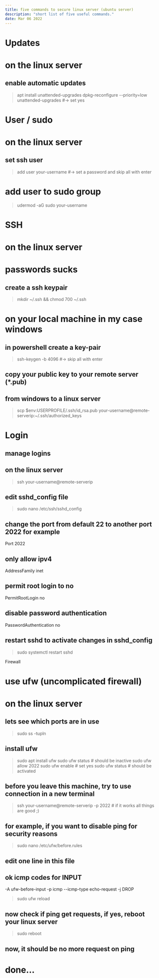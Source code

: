 ```yaml
---
title: five commands to secure linux server (ubuntu server)
description: "short list of five useful commands."
date: Mar 06 2022
---
```


# Updates
# on the linux server
## enable automatic updates
> apt install unattended-upgrades
> dpkg-reconfigure --priority=low unattended-upgrades #-> set yes

# User / sudo
# on the linux server
## set ssh user
> add user your-username #-> set a password and skip all with enter 
# add user to sudo group
> udermod -aG sudo your-username

# SSH
# on the linux server
# passwords sucks
## create a ssh keypair
> mkdir ~/.ssh && chmod 700 ~/.ssh

# on your local machine in my case windows
## in powershell create a key-pair 
> ssh-keygen -b 4096 #-> skip all with enter
## copy your public key to your remote server (*.pub)
## from windows to a linux server
> scp $env:USERPROFILE/.ssh/id_rsa.pub your-username@remote-serverip:~/.ssh/authorized_keys

# Login
## manage logins
## on the linux server
> ssh your-username@remote-serverip
## edit sshd_config file
> sudo nano /etc/ssh/sshd_config
## change the port from default 22 to another port 2022 for example
Port 2022
## only allow ipv4
AddressFamily inet
## permit root login to no
PermitRootLogin no
## disable password authentication
PasswordAuthentication no
## restart sshd to activate changes in sshd_config
> sudo systemctl restart sshd

Firewall
# use ufw (uncomplicated firewall)
# on the linux server
## lets see which ports are in use
> sudo ss -tupln
## install ufw
> sudo apt install ufw
> sudo ufw status # should be inactive
> sudo ufw allow 2022
> sudo ufw enable # set yes 
> sudo ufw status # should be activated
## before you leave this machine, try to use connection in a new terminal
> ssh your-username@remote-serverip -p 2022 # if it works all things are good ;)
## for example, if you want to disable ping for security reasons
> sudo nano /etc/ufw/before.rules
## edit one line in this file
## ok icmp codes for INPUT
-A ufw-before-input -p icmp --icmp-type echo-request -j DROP
> sudo ufw reload
## now check if ping get requests, if yes, reboot your linux server
> sudo reboot
## now, it should be no more request on ping
# done…

